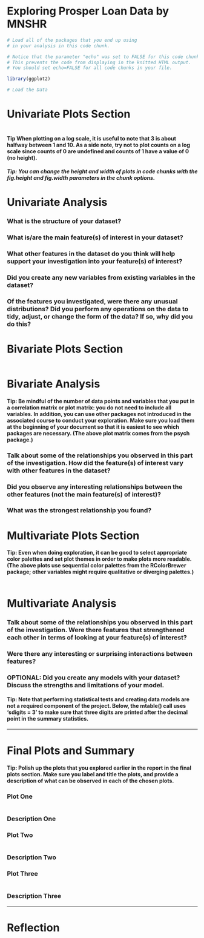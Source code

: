 Exploring Prosper Loan Data by MNSHR
========================================================

```r
# Load all of the packages that you end up using
# in your analysis in this code chunk.

# Notice that the parameter "echo" was set to FALSE for this code chunk.
# This prevents the code from displaying in the knitted HTML output.
# You should set echo=FALSE for all code chunks in your file.

library(ggplot2)
```

```r
# Load the Data

```

# Univariate Plots Section
```r

```
####  Tip When plotting on a log scale, it is useful to note that 3 is about halfway between 1 and 10. As a side note, try not to plot counts on a log scale since counts of 0 are undefined and counts of 1 have a value of 0 (no height).
##### Tip: You can change the height and width of plots in code chunks with the fig.height and fig.width parameters in the chunk options.

# Univariate Analysis

### What is the structure of your dataset?

### What is/are the main feature(s) of interest in your dataset?

### What other features in the dataset do you think will help support your investigation into your feature(s) of interest?

### Did you create any new variables from existing variables in the dataset?

### Of the features you investigated, were there any unusual distributions? Did you perform any operations on the data to tidy, adjust, or change the form of the data? If so, why did you do this?


# Bivariate Plots Section
```r

```

# Bivariate Analysis

#### Tip: Be mindful of the number of data points and variables that you put in a correlation matrix or plot matrix: you do not need to include all variables. In addition, you can use other packages not introduced in the associated course to conduct your exploration. Make sure you load them at the beginning of your document so that it is easiest to see which packages are necessary. (The above plot matrix comes from the psych package.)

### Talk about some of the relationships you observed in this part of the investigation. How did the feature(s) of interest vary with other features in the dataset?

### Did you observe any interesting relationships between the other features (not the main feature(s) of interest)?

### What was the strongest relationship you found?




# Multivariate Plots Section

#### Tip: Even when doing exploration, it can be good to select appropriate color palettes and set plot themes in order to make plots more readable. (The above plots use sequential color palettes from the RColorBrewer package; other variables might require qualitative or diverging palettes.)

```r

```

# Multivariate Analysis

### Talk about some of the relationships you observed in this part of the investigation. Were there features that strengthened each other in terms of looking at your feature(s) of interest?

### Were there any interesting or surprising interactions between features?

### OPTIONAL: Did you create any models with your dataset? Discuss the strengths and limitations of your model.

#### Tip: Note that performing statistical tests and creating data models are not a required component of the project. Below, the mtable() call uses 'sdigits = 3' to make sure that three digits are printed after the decimal point in the summary statistics.

------

# Final Plots and Summary
#### Tip: Polish up the plots that you explored earlier in the report in the final plots section. Make sure you label and title the plots, and provide a description of what can be observed in each of the chosen plots.
### Plot One
```r

```

### Description One


### Plot Two
```r

```

### Description Two


### Plot Three
```r

```

### Description Three

------

# Reflection
